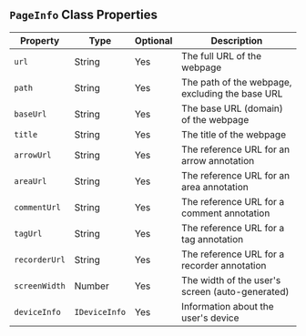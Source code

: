 
## `PageInfo` Class Properties

| Property      | Type          | Optional | Description                                       |
|---------------|---------------|----------|---------------------------------------------------|
| `url`           | String        | Yes      | The full URL of the webpage                       |
| `path`          | String        | Yes      | The path of the webpage, excluding the base URL   |
| `baseUrl`       | String        | Yes      | The base URL (domain) of the webpage              |
| `title`         | String        | Yes      | The title of the webpage                          |
| `arrowUrl`      | String        | Yes      | The reference URL for an arrow annotation         |
| `areaUrl`      | String        | Yes      | The reference URL for an area annotation          |
| `commentUrl`    | String        | Yes      | The reference URL for a comment annotation        |
| `tagUrl`        | String        | Yes      | The reference URL for a tag annotation            |
| `recorderUrl`   | String        | Yes      | The reference URL for a recorder annotation       |
| `screenWidth`   | Number        | Yes      | The width of the user's screen (auto-generated)   |
| `deviceInfo`    | `IDeviceInfo`   | Yes      | Information about the user's device               |

